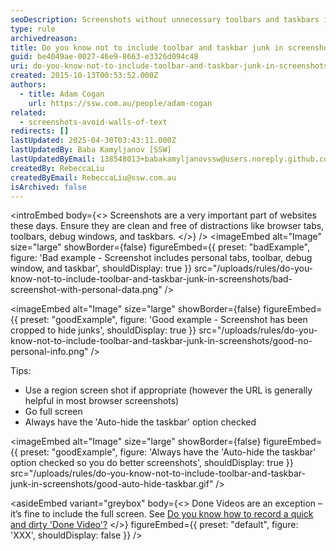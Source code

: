 ```yaml
---
seoDescription: Screenshots without unnecessary toolbars and taskbars improve image quality and user experience.
type: rule
archivedreason:
title: Do you know not to include toolbar and taskbar junk in screenshots?
guid: be4049ae-0027-46e9-8663-e3326d094c48
uri: do-you-know-not-to-include-toolbar-and-taskbar-junk-in-screenshots
created: 2015-10-13T00:53:52.000Z
authors:
  - title: Adam Cogan
    url: https://ssw.com.au/people/adam-cogan
related:
  - screenshots-avoid-walls-of-text
redirects: []
lastUpdated: 2025-04-30T03:43:11.000Z
lastUpdatedBy: Baba Kamyljanov [SSW]
lastUpdatedByEmail: 138548013+babakamyljanovssw@users.noreply.github.com
createdBy: RebeccaLiu
createdByEmail: RebeccaLiu@ssw.com.au
isArchived: false
---
```


<introEmbed
  body={<>
Screenshots are a very important part of websites these days. Ensure they are clean and free of distractions like browser tabs, toolbars, debug windows, and taskbars.
  </>}
/>
<imageEmbed
  alt="Image"
  size="large"
  showBorder={false}
  figureEmbed={{
    preset: "badExample",
    figure: 'Bad example - Screenshot includes personal tabs, toolbar, debug window, and taskbar',
    shouldDisplay: true
  }}
  src="/uploads/rules/do-you-know-not-to-include-toolbar-and-taskbar-junk-in-screenshots/bad-screenshot-with-personal-data.png"
/>

<imageEmbed
  alt="Image"
  size="large"
  showBorder={false}
  figureEmbed={{
    preset: "goodExample",
    figure: 'Good example - Screenshot has been cropped to hide junks',
    shouldDisplay: true
  }}
  src="/uploads/rules/do-you-know-not-to-include-toolbar-and-taskbar-junk-in-screenshots/good-no-personal-info.png"
/>

Tips:

* Use a region screen shot if appropriate (however the URL is generally helpful in most browser screenshots)
* Go full screen
* Always have the 'Auto-hide the taskbar' option checked

<imageEmbed
  alt="Image"
  size="large"
  showBorder={false}
  figureEmbed={{
    preset: "goodExample",
    figure: 'Always have the \'Auto-hide the taskbar\' option checked so you do better screenshots',
    shouldDisplay: true
  }}
  src="/uploads/rules/do-you-know-not-to-include-toolbar-and-taskbar-junk-in-screenshots/good-auto-hide-taskbar.gif"
/>


<asideEmbed
  variant="greybox"
  body={<>
    Done Videos are an exception – it’s fine to include the full screen. See [Do you know how to record a quick and dirty 'Done Video'?](https://www.ssw.com.au/rules/done-video/)
  </>}
  figureEmbed={{
    preset: "default",
    figure: 'XXX',
    shouldDisplay: false
  }}
/>

